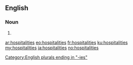 ==English==

===Noun===
{{head|en|plural}}

# {{plural of|hospitality|lang=en}}

[[Category:English plurals ending in "-ies"]]

[[ar:hospitalities]]
[[eo:hospitalities]]
[[fr:hospitalities]]
[[ku:hospitalities]]
[[my:hospitalities]]
[[ja:hospitalities]]
[[no:hospitalities]]